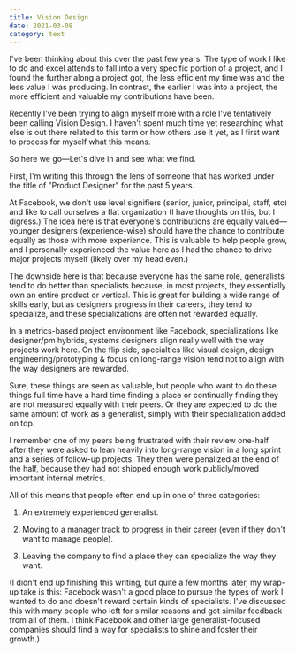 ```yaml
---
title: Vision Design
date: 2021-03-08
category: text
---
```

I've been thinking about this over the past few years. The type of work I like to do and excel attends to fall into a very specific portion of a project, and I found the further along a project got, the less efficient my time was and the less value I was producing. In contrast, the earlier I was into a project, the more efficient and valuable my contributions have been.

Recently I've been trying to align myself more with a role I've tentatively been calling Vision Design. I haven't spent much time yet researching what else is out there related to this term or how others use it yet, as I first want to process for myself what this means.‍

So here we go—Let's dive in and see what we find.

First, I'm writing this through the lens of someone that has worked under the title of "Product Designer" for the past 5 years.

At Facebook, we don't use level signifiers (senior, junior, principal, staff, etc) and like to call ourselves a flat organization (I have thoughts on this, but I digress.) The idea here is that everyone's contributions are equally valued—younger designers (experience-wise) should have the chance to contribute equally as those with more experience. This is valuable to help people grow, and I personally experienced the value here as I had the chance to drive major projects myself (likely over my head even.)

The downside here is that because everyone has the same role, generalists tend to do better than specialists because, in most projects, they essentially own an entire product or vertical. This is great for building a wide range of skills early, but as designers progress in their careers, they tend to specialize, and these specializations are often not rewarded equally.

In a metrics-based project environment like Facebook, specializations like designer/pm hybrids, systems designers align really well with the way projects work here. On the flip side, specialties like visual design, design engineering/prototyping & focus on long-range vision tend not to align with the way designers are rewarded.

Sure, these things are seen as valuable, but people who want to do these things full time have a hard time finding a place or continually finding they are not measured equally with their peers. Or they are expected to do the same amount of work as a generalist, simply with their specialization added on top.

I remember one of my peers being frustrated with their review one-half after they were asked to lean heavily into long-range vision in a long sprint and a series of follow-up projects. They then were penalized at the end of the half, because they had not shipped enough work publicly/moved important internal metrics.

All of this means that people often end up in one of three categories:

1. An extremely experienced generalist.

2. Moving to a manager track to progress in their career (even if they don't want to manage people).

3. Leaving the company to find a place they can specialize the way they want.

(I didn't end up finishing this writing, but quite a few months later, my wrap-up take is this: Facebook wasn't a good place to pursue the types of work I wanted to do and doesn't reward certain kinds of specialists. I've discussed this with many people who left for similar reasons and got similar feedback from all of them. I think Facebook and other large generalist-focused companies should find a way for specialists to shine and foster their growth.)